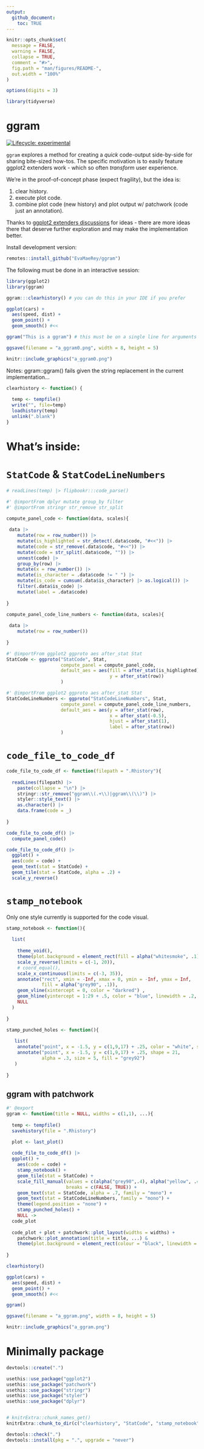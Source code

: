 ```yaml
---
output: 
  github_document:
    toc: TRUE
---
```


<!-- README.md is generated from README.Rmd. Please edit that file -->

```r
knitr::opts_chunk$set(
  message = FALSE,
  warning = FALSE,
  collapse = TRUE,
  comment = "#>",
  fig.path = "man/figures/README-",
  out.width = "100%"
)

options(digits = 3)

library(tidyverse)
```

# ggram

<!-- badges: start -->
[![Lifecycle: experimental](https://img.shields.io/badge/lifecycle-experimental-orange.svg)](https://lifecycle.r-lib.org/articles/stages.html#experimental)
<!-- badges: end -->

`ggram` explores a method for creating a *quick* code-output side-by-side for sharing bite-sized how-tos.  The specific motivation is to easily feature ggplot2 extenders work - which so often *transform* user experience.

We're in the proof-of-concept phase (expect fragility), but the idea is: 

1) clear history. 
2) execute plot code.
3) combine plot code (new history) and plot output w/ patchwork (code just an annotation).

Thanks to [ggplot2 extenders discussions](https://github.com/ggplot2-extenders/ggplot-extension-club/discussions/86) for ideas - there are more ideas there that deserve further exploration and may make the implementation better.

Install development version:

```r
remotes::install_github("EvaMaeRey/ggram")
```

The following must be done in an interactive session:

```r
library(ggplot2)
library(ggram)

ggram:::clearhistory() # you can do this in your IDE if you prefer

ggplot(cars) + 
  aes(speed, dist) + 
  geom_point() + 
  geom_smooth() #<<

ggram("This is a ggram") # this must be on a single line for arguments here (fragile! sorry!)
```



```r
ggsave(filename = "a_ggram0.png", width = 8, height = 5)
```


```r
knitr::include_graphics("a_ggram0.png")
```



Notes:  ggram::ggram() fails given the string replacement in the current implementation...


```r
clearhistory <- function() {
  
  temp <- tempfile()
  write("", file=temp)
  loadhistory(temp)
  unlink(".blank")
}
```

# What's inside:

# `StatCode` & `StatCodeLineNumbers`

```r

# readLines(temp) |> flipbookr:::code_parse()

#' @importFrom dplyr mutate group_by filter
#' @importFrom stringr str_remove str_split

compute_panel_code <- function(data, scales){
  
 data |>
    mutate(row = row_number()) |> 
    mutate(is_highlighted = str_detect(.data$code, "#<<")) |> 
    mutate(code = str_remove(.data$code, "#<<")) |>
    mutate(code = str_split(.data$code, "")) |>
    unnest(code) |>
    group_by(row) |> 
    mutate(x = row_number()) |>
    mutate(is_character = .data$code != " ") |>
    mutate(is_code = cumsum(.data$is_character) |> as.logical()) |>
    filter(.data$is_code) |>
    mutate(label = .data$code)
  
}

compute_panel_code_line_numbers <- function(data, scales){
  
 data |>
    mutate(row = row_number()) 
  
}

#' @importFrom ggplot2 ggproto aes after_stat Stat
StatCode <- ggproto("StatCode", Stat,
                    compute_panel = compute_panel_code,
                    default_aes = aes(fill = after_stat(is_highlighted),
                                      y = after_stat(row))
                    )

#' @importFrom ggplot2 ggproto aes after_stat Stat
StatCodeLineNumbers <- ggproto("StatCodeLineNumbers", Stat,
                    compute_panel = compute_panel_code_line_numbers,
                    default_aes = aes(y = after_stat(row),
                                      x = after_stat(-0.5),
                                      hjust = after_stat(1),
                                      label = after_stat(row))
                    )
```

# `code_file_to_code_df`

```r
code_file_to_code_df <- function(filepath = ".Rhistory"){
  
  readLines(filepath) |> 
    paste(collapse = "\n") |> 
    stringr::str_remove("ggram\\(.+\\)|ggram\\(\\)") |>
    styler::style_text() |> 
    as.character() |>
    data.frame(code = _) 
  
}
```


```r
code_file_to_code_df() |> 
  compute_panel_code()

code_file_to_code_df() |>
  ggplot() + 
  aes(code = code) + 
  geom_text(stat = StatCode) + 
  geom_tile(stat = StatCode, alpha = .2) + 
  scale_y_reverse()
```

# `stamp_notebook`

Only one style currently is supported for the code visual.

```r

stamp_notebook <- function(){
  
  list(
    
    theme_void(),
    theme(plot.background = element_rect(fill = alpha("whitesmoke", .1))),
    scale_y_reverse(limits = c(-1, 20)),
    # coord_equal(),
    scale_x_continuous(limits = c(-3, 35)),
    annotate("rect", xmin = -Inf, xmax = 0, ymin = -Inf, ymax = Inf, 
             fill = alpha("grey90", .1)),
    geom_vline(xintercept = 0, color = "darkred") ,
    geom_hline(yintercept = 1:29 + .5, color = "blue", linewidth = .2, alpha = .5),
    NULL
  )
  
}

stamp_punched_holes <- function(){
  
   list(
    annotate("point", x = -1.5, y = c(1,9,17) + .25, color = "white", size = 5) ,
    annotate("point", x = -1.5, y = c(1,9,17) + .25, shape = 21, 
             alpha = .3, size = 5, fill = "grey92")
   )
  
}


```


## ggram with patchwork



```r
#' @export
ggram <- function(title = NULL, widths = c(1,1), ...){
  
  temp <- tempfile()
  savehistory(file = ".Rhistory")

  plot <- last_plot()
  
  code_file_to_code_df() |>
  ggplot() +
    aes(code = code) +
    stamp_notebook() +
    geom_tile(stat = StatCode) + 
    scale_fill_manual(values = c(alpha("grey90",.4), alpha("yellow", .4)), 
                      breaks = c(FALSE, TRUE)) +
    geom_text(stat = StatCode, alpha = .7, family = "mono") +
    geom_text(stat = StatCodeLineNumbers, family = "mono") +
    theme(legend.position = "none") + 
    stamp_punched_holes() +
    NULL ->
  code_plot
  
  code_plot + plot + patchwork::plot_layout(widths = widths) +
    patchwork::plot_annotation(title = title, ...) & 
    theme(plot.background = element_rect(colour = "black", linewidth = .05))
  
}

```


```r
clearhistory()

ggplot(cars) + 
  aes(speed, dist) + 
  geom_point() + 
  geom_smooth() #<<

ggram()

ggsave(filename = "a_ggram.png", width = 8, height = 5)
```


```r
knitr::include_graphics("a_ggram.png")

```

# Minimally package

```r
devtools::create(".")
```


```r
usethis::use_package("ggplot2")
usethis::use_package("patchwork")
usethis::use_package("stringr")
usethis::use_package("styler")
usethis::use_package("dplyr")


# knitrExtra::chunk_names_get()
knitrExtra::chunk_to_dir(c("clearhistory", "StatCode", "stamp_notebook", "ggram", "code_file_to_code_df"))
```

```r
devtools::check(".")
devtools::install(pkg = ".", upgrade = "never") 
```
